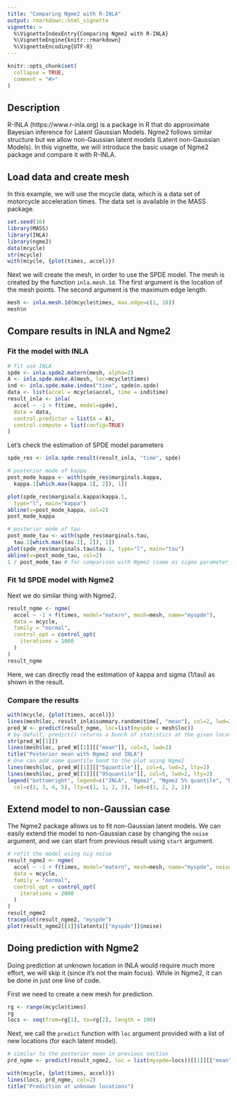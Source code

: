 ```yaml
---
title: "Comparing Ngme2 with R-INLA"
output: rmarkdown::html_vignette
vignette: >
  %\VignetteIndexEntry{Comparing Ngme2 with R-INLA}
  %\VignetteEngine{knitr::rmarkdown}
  %\VignetteEncoding{UTF-8}
---
```


```r
knitr::opts_chunk$set(
  collapse = TRUE,
  comment = "#>"
)
```

## Description

R-INLA (https://www.r-inla.org) is a package in R that do approximate Bayesian inference for Latent Gaussian Models. Ngme2 follows similar structure but we allow non-Gaussian latent models (Latent non-Gaussian Models). In this vignette, we will introduce the basic usage of Ngme2 package and compare it with R-INLA.

## Load data and create mesh

In this example, we will use the mcycle data, which is a data set of motorcycle acceleration times. The data set is available in the MASS package.

```r
set.seed(16)
library(MASS)
library(INLA)
library(ngme2)
data(mcycle)
str(mcycle)
with(mcycle, {plot(times, accel)})
```

Next we will create the mesh, in order to use the SPDE model. The mesh is created by the function `inla.mesh.1d`. The first argument is the location of the mesh points. The second argument is the maximum edge length.

```r
mesh <- inla.mesh.1d(mcycle$times, max.edge=c(1, 10))
mesh$n
```

## Compare results in INLA and Ngme2

### Fit the model with INLA

```r
# fit use INLA
spde <- inla.spde2.matern(mesh, alpha=2)
A <- inla.spde.make.A(mesh, loc=mcycle$times)
ind <- inla.spde.make.index("time", spde$n.spde)
data <- list(accel = mcycle$accel, time = ind$time)
result_inla <- inla(
  accel ~ -1 + f(time, model=spde),
  data = data,
  control.predictor = list(A = A),
  control.compute = list(config=TRUE)
)
```

Let's check the estimation of SPDE model parameters

```r
spde_res <- inla.spde.result(result_inla, "time", spde)

# posterior mode of kappa
post_mode_kappa <- with(spde_res$marginals.kappa,
  kappa.1[which.max(kappa.1[, 2]), 1])

plot(spde_res$marginals.kappa$kappa.1,
  type="l", main="kappa")
abline(v=post_mode_kappa, col=2)
post_mode_kappa

# posterior mode of tau
post_mode_tau <- with(spde_res$marginals.tau,
  tau.1[which.max(tau.1[, 2]), 1])
plot(spde_res$marginals.tau$tau.1, type="l", main="tau")
abline(v=post_mode_tau, col=2)
1 / post_mode_tau # for comparison with Ngme2 (same as sigma parameter in Ngme2)
```

### Fit 1d SPDE model with Ngme2

Next we do similar thing with Ngme2.

```r
result_ngme <- ngme(
  accel ~ -1 + f(times, model="matern", mesh=mesh, name="myspde"),
  data = mcycle,
  family = "normal",
  control_opt = control_opt(
    iterations = 1000
  )
)
result_ngme
```

Here, we can directly read the estimation of kappa and sigma (1/tau) as shown in the result.

### Compare the results

```r
with(mcycle, {plot(times, accel)})
lines(mesh$loc, result_inla$summary.random$time[, "mean"], col=2, lwd=2)
pred_W <- predict(result_ngme, loc=list(myspde = mesh$loc))
# by dafult, predict() returns a bunch of statistics at the given location
str(pred_W[[1]])
lines(mesh$loc, pred_W[[1]][["mean"]], col=3, lwd=2)
title("Posterior mean with Ngme2 and INLA")
# One can add some quantile band to the plot using Ngme2
lines(mesh$loc, pred_W[[1]][["5quantile"]], col=4, lwd=2, lty=2)
lines(mesh$loc, pred_W[[1]][["95quantile"]], col=5, lwd=2, lty=2)
legend("bottomright", legend=c("INLA", "Ngme2", "Ngme2 5% quantile", "Ngme2 95% quantile"),
  col=c(2, 3, 4, 5), lty=c(1, 1, 2, 2), lwd=c(2, 2, 2, 2))
```

## Extend model to non-Gaussian case

The Ngme2 package allows us to fit non-Gaussian latent models. We can easily extend the model to non-Gaussian case by changing the `noise` argument, and we can start from previous result using `start` argument.

```r
# refit the model using nig noise
result_ngme2 <- ngme(
  accel ~ -1 + f(times, model="matern", mesh=mesh, name="myspde", noise=noise_nig()),
  data = mcycle,
  family = "normal",
  control_opt = control_opt(
    iterations = 2000
  )
)
result_ngme2
traceplot(result_ngme2, "myspde")
plot(result_ngme2[[1]]$latents[["myspde"]]$noise)
```

## Doing prediction with Ngme2

Doing prediction at unknown location in INLA would require much more effort, we will skip it (since it's not the main focus). While in Ngme2, it can be done in just one line of code.

First we need to create a new mesh for prediction.

```r
rg <- range(mcycle$times)
rg
locs <- seq(from=rg[1], to=rg[2], length = 100)
```

Next, we call the `predict` function with `loc` argument provided with a list of new locations (for each latent model).

```r
# similar to the posterior mean in previous section
prd_ngme <- predict(result_ngme2, loc = list(myspde=locs))[[1]][["mean"]]

with(mcycle, {plot(times, accel)})
lines(locs, prd_ngme, col=2)
title("Prediction at unknown locations")
```